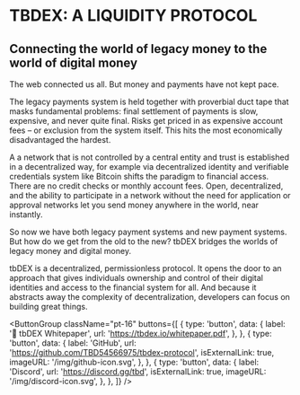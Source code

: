 # TBDEX: A LIQUIDITY PROTOCOL

## Connecting the world of legacy money to the world of digital money

The web connected us all. But money and payments have not kept pace.

The legacy payments system is held together with proverbial duct tape that masks fundamental problems: final settlement of payments is slow, expensive, and never quite final. Risks get priced in as expensive account fees – or exclusion from the system itself. This hits the most economically disadvantaged the hardest.

A <TooltipWrapper trigger="decentralized">a network that is not controlled by a central entity</TooltipWrapper> and <TooltipWrapper trigger="trustless">trust is established in a decentralized way, for example via decentralized identity and verifiable credentials</TooltipWrapper> system like Bitcoin shifts the paradigm to financial access. There are no credit checks or monthly account fees. Open, decentralized, and <TooltipWrapper trigger="permissionless">the ability to participate in a network without the need for application or approval</TooltipWrapper> networks let you send money anywhere in the world, near instantly.

So now we have both legacy payment systems and new payment systems. But how do we get from the old to the new? tbDEX bridges the worlds of legacy money and digital money.

tbDEX is a decentralized, permissionless protocol. It opens the door to <TooltipWrapper trigger="Self Sovereign Identity">an approach that gives individuals ownership and control of their digital identities</TooltipWrapper> and access to the financial system for all. And because it abstracts away the complexity of decentralization, developers can focus on building great things.

<ButtonGroup
  className="pt-16"
  buttons={[
    {
      type: 'button',
      data: {
        label: '📃 tbDEX Whitepaper',
        url: 'https://tbdex.io/whitepaper.pdf',
      },
    },
    {
      type: 'button',
      data: {
        label: 'GitHub',
        url: 'https://github.com/TBD54566975/tbdex-protocol',
        isExternalLink: true,
        imageURL: '/img/github-icon.svg',
      },
    },
    {
      type: 'button',
      data: {
        label: 'Discord',
        url: 'https://discord.gg/tbd',
        isExternalLink: true,
        imageURL: '/img/discord-icon.svg',
      },
    },
  ]}
/>
